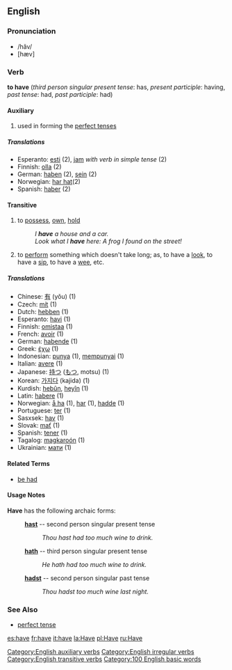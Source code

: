 ==English==

===Pronunciation===
*/hăv/
*[hæv]
===Verb===
'''to have''' (''third person singular present tense'': has, ''present participle'': having, ''past tense'': had, ''past participle'': had)
====Auxiliary====
# used in forming the [[perfect tense]]s
=====Translations=====
*Esperanto: [[esti]] (2), [[jam]] ''with verb in simple tense'' (2)
*Finnish: [[olla]] (2)
*German: [[haben]] (2), [[sein]] (2)
*Norwegian: [[har hat]](2)
*Spanish: [[haber]] (2)
====Transitive====
# to [[possess]], [[own]], [[hold]]
#:''I '''have''' a house and a car.''
#:''Look what I '''have''' here: A frog I found on the street!''
# to [[perform]] something which doesn't take long; as, to have a [[look]], to have a [[sip]], to have a [[wee]], etc.

=====Translations=====
*Chinese: [[有]] (yǒu) (1)
*Czech: [[mít]] (1)
*Dutch: [[hebben]] (1)
*Esperanto: [[havi]] (1)
*Finnish: [[omistaa]] (1)
*French: [[avoir]] (1)
*German: [[haben]][[:de:Haben|de]] (1)
*Greek: [[έχω]] (1)
*Indonesian: [[punya]] (1), [[punya|mempunyai]] (1)
*Italian: [[avere]] (1)
*Japanese: [[持つ]] ([[もつ]], motsu) (1)
*Korean: [[가지다]] (kajida) (1)
*Kurdish: [[hebûn]], [[heyîn]] (1)
*Latin: [[habere]] (1)
*Norwegian: [[å ha]] (1), [[har]] (1), [[hadde]] (1)
*Portuguese: [[ter]] (1)
*Sasxsek: [[hav]] (1)
*Slovak: [[mať]] (1)
*Spanish: [[tener]] (1)
*Tagalog: [[magkaroón]] (1)
*Ukrainian: [[мати#Verb|мати]] (1)

====Related Terms====
*[[be had]]

====Usage Notes====
'''Have''' has the following archaic forms:
: '''[[hast]]''' -- second person singular present tense
:: ''Thou hast had too much wine to drink.''
: '''[[hath]]''' -- third person singular present tense
:: ''He hath had too much wine to drink.''
: '''[[hadst]]''' -- second person singular past tense
:: ''Thou hadst too much wine last night.''
===See Also===
*[[perfect tense]]

[[Category:English auxiliary verbs]]
[[Category:English irregular verbs]]
[[Category:English transitive verbs]]

[[Category:100 English basic words]]

[[es:have]]
[[fr:have]]
[[it:have]]
[[la:Have]]
[[pl:Have]]
[[ru:Have]]